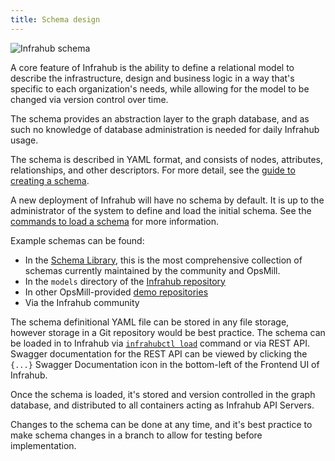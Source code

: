 ```yaml
---
title: Schema design
---
```


![Infrahub schema](./../media/overview-schema.excalidraw.svg)

A core feature of Infrahub is the ability to define a relational model to describe the infrastructure, design and business logic in a way that's specific to each organization's needs, while allowing for the model to be changed via version control over time.

The schema provides an abstraction layer to the graph database, and as such no knowledge of database administration is needed for daily Infrahub usage.

The schema is described in YAML format, and consists of nodes, attributes, relationships, and other descriptors. For more detail, see the [guide to creating a schema](../guides/create-schema).

A new deployment of Infrahub will have no schema by default. It is up to the administrator of the system to define and load the initial schema. See the [commands to load a schema](../topics/schema#load-a-schema-into-infrahub) for more information.

Example schemas can be found:

- In the [Schema Library](https://github.com/opsmill/schema-library), this is the most comprehensive collection of schemas currently maintained by the community and OpsMill.
- In the `models` directory of the [Infrahub repository](https://github.com/opsmill/infrahub/tree/develop/models)
- In other OpsMill-provided [demo repositories](https://github.com/opsmill?q=demo&type=all&language=&sort=)
- Via the Infrahub community

The schema definitional YAML file can be stored in any file storage, however storage in a Git repository would be best practice. The schema can be loaded in to Infrahub via [`infrahubctl load`](../infrahubctl/infrahubctl-load) command or via REST API. Swagger documentation for the REST API can be viewed by clicking the `{...}` Swagger Documentation icon in the bottom-left of the Frontend UI of Infrahub.

Once the schema is loaded, it's stored and version controlled in the graph database, and distributed to all containers acting as Infrahub API Servers.

Changes to the schema can be done at any time, and it's best practice to make schema changes in a branch to allow for testing before implementation.
